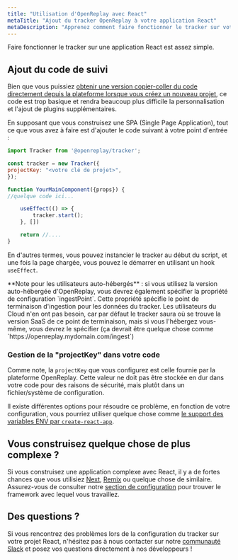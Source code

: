 ```yaml
---
title: "Utilisation d'OpenReplay avec React"
metaTitle: "Ajout du tracker OpenReplay à votre application React"
metaDescription: "Apprenez comment faire fonctionner le tracker sur votre application React"
---
```


Faire fonctionner le tracker sur une application React est assez simple.

## Ajout du code de suivi

Bien que vous puissiez [obtenir une version copier-coller du code directement depuis la plateforme lorsque vous créez un nouveau projet](/using-or/snippet#getting-the-snippet), ce code est trop basique et rendra beaucoup plus difficile la personnalisation et l'ajout de plugins supplémentaires.

En supposant que vous construisez une SPA (Single Page Application), tout ce que vous avez à faire est d'ajouter le code suivant à votre point d'entrée :

```jsx
import Tracker from '@openreplay/tracker';

const tracker = new Tracker({
projectKey: "<votre clé de projet>",  
});

function YourMainComponent({props}) {
//quelque code ici...

    useEffect(() => {
        tracker.start();
    }, [])

    return //....
}
```

En d'autres termes, vous pouvez instancier le tracker au début du script, et une fois la page chargée, vous pouvez le démarrer en utilisant un hook `useEffect`.

<Aside type="tip">
	**Note pour les utilisateurs auto-hébergés** : si vous utilisez la version auto-hébergée d'OpenReplay, vous devrez
	également spécifier la propriété de configuration `ingestPoint`.
	Cette propriété spécifie le point de terminaison d'ingestion pour les données du tracker. Les utilisateurs du Cloud
	n'en ont pas besoin,
	car par défaut le tracker saura où se trouve la version SaaS de ce point de terminaison, mais si vous l'hébergez
	vous-même, vous devrez le spécifier
	(ça devrait être quelque chose comme `https://openreplay.mydomain.com/ingest`)
</Aside>

### Gestion de la "projectKey" dans votre code

Comme note, la `projectKey` que vous configurez est celle fournie par la plateforme OpenReplay. Cette valeur ne doit pas être stockée en dur dans votre code pour des raisons de sécurité, mais plutôt dans un fichier/système de configuration.

Il existe différentes options pour résoudre ce problème, en fonction de votre configuration, vous pourriez utiliser quelque chose comme [le support des variables ENV par `create-react-app`](https://create-react-app.dev/docs/adding-custom-environment-variables/).

## Vous construisez quelque chose de plus complexe ?
Si vous construisez une application complexe avec React, il y a de fortes chances que vous utilisiez [Next](/using-or/next), [Remix](/using-or/remix) ou quelque chose de similaire. Assurez-vous de consulter notre [section de configuration](/using-or) pour trouver le framework avec lequel vous travaillez.

## Des questions ?

Si vous rencontrez des problèmes lors de la configuration du tracker sur votre projet React, n'hésitez pas à nous contacter sur notre [communauté Slack](https://slack.openreplay.com/) et posez vos questions directement à nos développeurs !

<GoDeeperFooter/>
